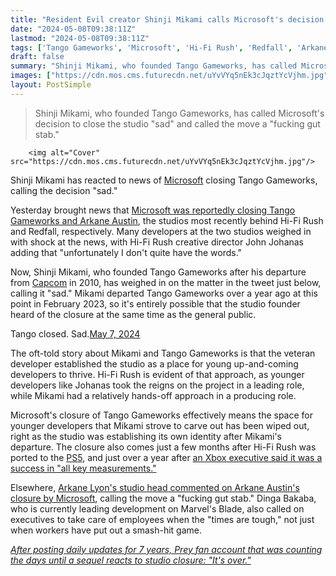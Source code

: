 ```yaml
---
title: "Resident Evil creator Shinji Mikami calls Microsoft's decision to shut down the studio he helped found 'sad'"
date: "2024-05-08T09:38:11Z"
lastmod: "2024-05-08T09:38:11Z"
tags: ['Tango Gameworks', 'Microsoft', 'Hi-Fi Rush', 'Redfall', 'Arkane Austin', 'Shinji Mikami', 'Capcom', 'PS5', 'Xbox', 'Prey']
draft: false
summary: "Shinji Mikami, who founded Tango Gameworks, has called Microsoft's decision to close the studio 'sad' and called the move a 'fucking gut stab.'"
images: ["https://cdn.mos.cms.futurecdn.net/uYvVYq5nEk3cJqztYcVjhm.jpg"]
layout: PostSimple
---
```

> Shinji Mikami, who founded Tango Gameworks, has called Microsoft's decision to close the studio "sad" and called the move a "fucking gut stab."


        <img alt="Cover" src="https://cdn.mos.cms.futurecdn.net/uYvVYq5nEk3cJqztYcVjhm.jpg"/>
        
Shinji Mikami has reacted to news of [Microsoft](https://www.gamesradar.com/tag/microsoft/) closing Tango Gameworks, calling the decision "sad."

Yesterday brought news that [Microsoft was reportedly closing Tango Gameworks and Arkane Austin](https://www.gamesradar.com/games/action/microsoft-reportedly-closing-the-bethesda-studios-behind-redfall-hi-fi-rush-and-more-following-reprioritization-of-titles-and-resources/), the studios most recently behind Hi-Fi Rush and Redfall, respectively. Many developers at the two studios weighed in with shock at the news, with Hi-Fi Rush creative director John Johanas adding that "unfortunately I don't quite have the words."

Now, Shinji Mikami, who founded Tango Gameworks after his departure from [Capcom](https://www.gamesradar.com/tag/capcom/) in 2010, has weighed in on the matter in the tweet just below, calling it "sad." Mikami departed Tango Gameworks over a year ago at this point in February 2023, so it's entirely possible that the studio founder heard of the closure at the same time as the general public.

Tango closed. Sad.[May 7, 2024](https://twitter.com/shinji_mikami/status/1787977411449270600)

The oft-told story about Mikami and Tango Gameworks is that the veteran developer established the studio as a place for young up-and-coming developers to thrive. Hi-Fi Rush is evident of that approach, as younger developers like Johanas took the reigns on the project in a leading role, while Mikami had a relatively hands-off approach in a producing role.

Microsoft's closure of Tango Gameworks effectively means the space for younger developers that Mikami strove to carve out has been wiped out, right as the studio was establishing its own identity after Mikami's departure. The closure also comes just a few months after Hi-Fi Rush was ported to the [PS5](https://www.gamesradar.com/ps5-review/), and just over a year after [an Xbox executive said it was a success in "all key measurements."](https://www.gamesradar.com/xbox-says-hi-fi-rush-was-a-success-in-all-key-measurements-amid-rumors-of-poor-sales/)

Elsewhere, [Arkane Lyon's studio head commented on Arkane Austin's closure by Microsoft](https://www.gamesradar.com/games/fps/arkane-lyon-head-calls-arkane-austins-closure-by-microsoft-a-fing-gut-stab/), calling the move a "fucking gut stab." Dinga Bakaba, who is currently leading development on Marvel's Blade, also called on executives to take care of employees when the "times are tough," not just when workers have put out a smash-hit game.

[<em>After posting daily updates for 7 years, Prey fan account that was counting the days until a sequel reacts to studio closure: "It's over."</em>](https://www.gamesradar.com/games/fps/after-posting-daily-updates-for-7-years-prey-fan-account-that-was-counting-the-days-until-a-sequel-reacts-to-studio-closure-its-over/)
        
